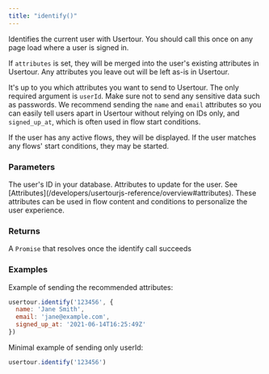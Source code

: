 ```yaml
---
title: "identify()"
---
```


Identifies the current user with Usertour. You should call this once on any page load where a user is signed in.

If `attributes` is set, they will be merged into the user's existing attributes in Usertour. Any attributes you leave out will be left as-is in Usertour.

It's up to you which attributes you want to send to Usertour. The only required argument is `userId`. Make sure not to send any sensitive data such as passwords. We recommend sending the `name` and `email` attributes so you can easily tell users apart in Usertour without relying on IDs only, and `signed_up_at`, which is often used in flow start conditions.

If the user has any active flows, they will be displayed. If the user matches any flows' start conditions, they may be started.

### Parameters

<ParamField path="userId" type="string" required>
The user's ID in your database.
</ParamField>

<ParamField path="attributes" type="object" >
Attributes to update for the user. See [Attributes](/developers/usertourjs-reference/overview#attributes). These attributes can be used in flow content and conditions to personalize the user experience.
</ParamField>

### Returns 
A `Promise` that resolves once the identify call succeeds

### Examples 
Example of sending the recommended attributes:
```javascript
usertour.identify('123456', {
  name: 'Jane Smith',
  email: 'jane@example.com',
  signed_up_at: '2021-06-14T16:25:49Z'
})

```
Minimal example of sending only userId:
```javascript
usertour.identify('123456')
```